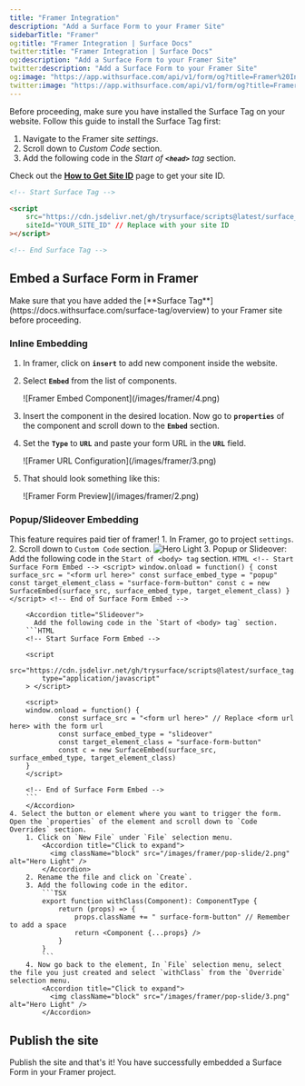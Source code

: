 ```yaml
---
title: "Framer Integration"
description: "Add a Surface Form to your Framer Site"
sidebarTitle: "Framer"
og:title: "Framer Integration | Surface Docs"
twitter:title: "Framer Integration | Surface Docs"
og:description: "Add a Surface Form to your Framer Site"
twitter:description: "Add a Surface Form to your Framer Site"
og:image: "https://app.withsurface.com/api/v1/form/og?title=Framer%20Integration"
twitter:image: "https://app.withsurface.com/api/v1/form/og?title=Framer%20Integration"
---
```


Before proceeding, make sure you have installed the Surface Tag on your website. Follow this guide to install the Surface Tag first:

1. Navigate to the Framer site *settings*.
2. Scroll down to *Custom Code* section.
3. Add the following code in the *Start of **`<head>`** tag* section.

Check out the [**How to Get Site ID**](https://docs.withsurface.com/surface-tag/how-to-get-site-id) page to get your site ID.

```html
<!-- Start Surface Tag -->

<script 
	src="https://cdn.jsdelivr.net/gh/trysurface/scripts@latest/surface_tag.min.js"  
	siteId="YOUR_SITE_ID" // Replace with your site ID
></script>

<!-- End Surface Tag -->
```

## Embed a Surface Form in Framer

<Warning>
Make sure that you have added the [**Surface Tag**](https://docs.withsurface.com/surface-tag/overview) to your Framer site before proceeding.
</Warning>

### Inline Embedding

1. In framer, click on **`insert`** to add new component inside the website.
2. Select **`Embed`** from the list of components.
    
    <Frame>
    ![Framer Embed Component](/images/framer/4.png)
    </Frame>
    
3. Insert the component in the desired location. Now go to **`properties`** of the component and scroll down to the **`Embed`** section.
4. Set the **`Type`** to **`URL`** and paste your form URL in the **`URL`** field.
    
    <Frame>
    ![Framer URL Configuration](/images/framer/3.png)
    </Frame>
    
5. That should look something like this:
    
    <Frame>
    ![Framer Form Preview](/images/framer/2.png)
    </Frame>

### Popup/Slideover Embedding

<Tip>This feature requires paid tier of framer!</Tip>
    1. In Framer, go to project `settings`.
    2. Scroll down to `Custom Code` section.
        <Accordion title="Click to expand">
          <img className="block" src="/images/framer/pop-slide/1.png" alt="Hero Light" />
        </Accordion>
    3. Popup or Slideover:
        <Accordion title="Popup">
          Add the following code in the `Start of <body> tag` section.
        ```HTML
        <!-- Start Surface Form Embed -->
        <script>
        window.onload = function() {
                const surface_src = "<form url here>"
                const surface_embed_type = "popup"
                const target_element_class = "surface-form-button"
                const c = new SurfaceEmbed(surface_src, surface_embed_type, target_element_class)
        }
        </script>
        <!-- End of Surface Form Embed -->
        ```
        </Accordion>

        <Accordion title="Slideover">
          Add the following code in the `Start of <body> tag` section.
        ```HTML
        <!-- Start Surface Form Embed -->

        <script
            src="https://cdn.jsdelivr.net/gh/trysurface/scripts@latest/surface_tag.min.js"
            type="application/javascript"
        > </script>

        <script>
        window.onload = function() {
                const surface_src = "<form url here>" // Replace <form url here> with the form url
                const surface_embed_type = "slideover"
                const target_element_class = "surface-form-button"
                const c = new SurfaceEmbed(surface_src, surface_embed_type, target_element_class)
        }
        </script>

        <!-- End of Surface Form Embed -->
        ```
        </Accordion>
    4. Select the button or element where you want to trigger the form. Open the `properties` of the element and scroll down to `Code Overrides` section.
        1. Click on `New File` under `File` selection menu.
            <Accordion title="Click to expand">
              <img className="block" src="/images/framer/pop-slide/2.png" alt="Hero Light" />
            </Accordion>
        2. Rename the file and click on `Create`.
        3. Add the following code in the editor.
            ```TSX
            export function withClass(Component): ComponentType {
                return (props) => {
                    props.className += " surface-form-button" // Remember to add a space
                    return <Component {...props} />
                }
            }
            ```
        4. Now go back to the element, In `File` selection menu, select the file you just created and select `withClass` from the `Override` selection menu.
            <Accordion title="Click to expand">
              <img className="block" src="/images/framer/pop-slide/3.png" alt="Hero Light" />
            </Accordion>

## Publish the site

Publish the site and that's it! You have successfully embedded a Surface Form in your Framer project.
